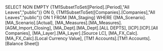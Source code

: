 SELECT NON EMPTY {TM1SubsetToSet([Period].[Period],"All Leaves","public")} ON 0, {TM1SubsetToSet([Companies].[Companies],"All Leaves","public")} ON 1 FROM [MA_Staging] WHERE ([MA_Scenario].[MA_Scenario].[Actual], [MA_Measures].[MA_Measures].[AGM_Import_Closing], [MA_Dept].[MA_Dept].[ALL DEPTS], [ICP].[ICP].[All Companies], [MA_Layer].[MA_Layer].[Source LC], [MA_FX_Calc].[MA_FX_Calc].[Local Currency Value], [TM1 Accounts].[TM1 Accounts].[Balance Sheet])